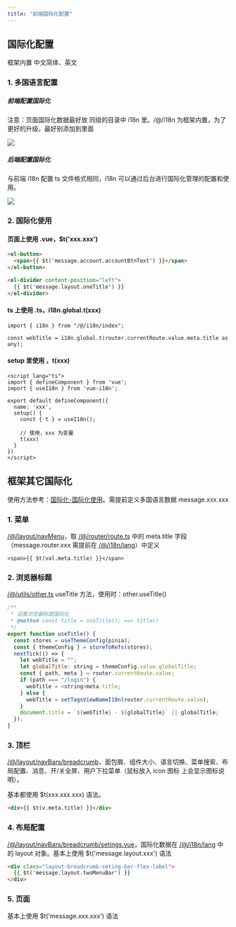 ```yaml
---
title: "前端国际化配置"
---
```


## 国际化配置
框架内置 中文简体、英文

### 1. 多国语言配置
##### 前端配置国际化
注意：页面国际化数据最好放 同级的目录中 i18n 里。/@/i18n 为框架内置，为了更好的升级，最好别添加到里面

![](https://minio.pigx.top/oss/202304/1681629726.png)

##### 后端配置国际化
与前端 i18n 配置 ts 文件格式相同，i18n 可以通过后台进行国际化管理的配置和使用。

![](https://minio.pigx.top/oss/202304/1682143507.png)

### 2. 国际化使用
#### 页面上使用 .vue，$t('xxx.xxx')
```html
<el-button>
  <span>{{ $t('message.account.accountBtnText') }}</span>
</el-button>

<el-divider content-position="left">
  {{ $t('message.layout.oneTitle') }}
</el-divider>
```

#### ts 上使用 .ts，i18n.global.t(xxx)
```plain
import { i18n } from "/@/i18n/index";

const webTitle = i18n.global.t(router.currentRoute.value.meta.title as any);
```

#### setup 里使用 ，t(xxx)
```plain
<script lang="ts">
import { defineComponent } from 'vue';
import { useI18n } from 'vue-i18n';

export default defineComponent({
  name: 'xxx',
  setup() {
    const { t } = useI18n();

    // 使用，xxx 为变量
    t(xxx)
  }
})
</script>
```

## 框架其它国际化
使用方法参考：[国际化-国际化使用](/config/i18n/#_4-%E5%9B%BD%E9%99%85%E5%8C%96%E4%BD%BF%E7%94%A8)。需提前定义多国语言数据 message.xxx.xxx

### 1. 菜单
[/@/layout/navMenu](#/src/layout/navMenu)，取 [/@/router/route.ts](#/src/router/route.ts) 中的 meta.title 字段（message.router.xxx 需提前在 [/@/i18n/lang](#/src/i18n/lang)）中定义

```vue
<span>{{ $t(val.meta.title) }}</span>
```

### 2. 浏览器标题
[/@/utils/other.ts](#/src/utils/other.ts#L28) useTitle 方法，使用时：other.useTitle()

```javascript
/**
 * 设置浏览器标题国际化
 * @method const title = useTitle(); ==> title()
 */
export function useTitle() {
  const stores = useThemeConfig(pinia);
  const { themeConfig } = storeToRefs(stores);
  nextTick(() => {
    let webTitle = "";
    let globalTitle: string = themeConfig.value.globalTitle;
    const { path, meta } = router.currentRoute.value;
    if (path === "/login") {
      webTitle = <string>meta.title;
    } else {
      webTitle = setTagsViewNameI18n(router.currentRoute.value);
    }
    document.title = `${webTitle} - ${globalTitle}` || globalTitle;
  });
}
```

### 3. 顶栏
[/@/layout/navBars/breadcrumb](#/src/layout/navBars/breadcrumb)，面包屑、组件大小、语言切换、菜单搜索、布局配置、消息、开/关全屏、用户下拉菜单（鼠标放入 icon 图标 上会显示图标说明）。

基本都使用 $t(xxx.xxx.xxx) 语法。

```html
<div>{{ $t(v.meta.title) }}</div>
```

### 4. 布局配置
[/@/layout/navBars/breadcrumb/setings.vue](#/src/layout/navBars/breadcrumb/setings.vue)，国际化数据在 [/@/i18n/lang](#/src/i18n/lang) 中的 layout 对象。基本上使用 $t('message.layout.xxx') 语法

```html
<div class="layout-breadcrumb-seting-bar-flex-label">
  {{ $t('message.layout.twoMenuBar') }}
</div>
```

### 5. 页面
基本上使用 $t('message.xxx.xxx') 语法

